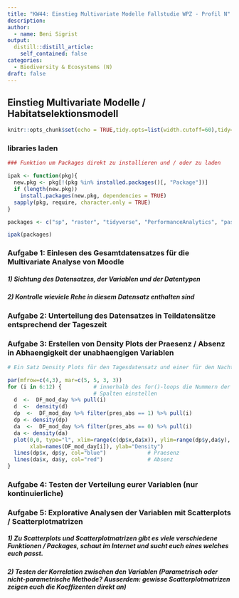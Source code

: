 ```yaml
---
title: "KW44: Einstieg Multivariate Modelle Fallstudie WPZ - Profil N"
description:
author:
  - name: Beni Sigrist
output:
  distill::distill_article:
    self_contained: false
categories:
  - Biodiversity & Ecosystems (N)
draft: false
---
```


## Einstieg Multivariate Modelle / Habitatselektionsmodell

```r
knitr::opts_chunk$set(echo = TRUE,tidy.opts=list(width.cutoff=60),tidy=TRUE)
```

### libraries laden

```r

### Funktion um Packages direkt zu installieren und / oder zu laden

ipak <- function(pkg){
  new.pkg <- pkg[!(pkg %in% installed.packages()[, "Package"])]
  if (length(new.pkg)) 
    install.packages(new.pkg, dependencies = TRUE)
  sapply(pkg, require, character.only = TRUE)
}

packages <- c("sp", "raster", "tidyverse", "PerformanceAnalytics", "pastecs", "car")

ipak(packages)

```

### Aufgabe 1: Einlesen des Gesamtdatensatzes für die Multivariate Analyse von Moodle
##### 1) Sichtung des Datensatzes, der Variablen und der Datentypen
##### 2) Kontrolle wieviele Rehe in diesem Datensatz enthalten sind

### Aufgabe 2: Unterteilung des Datensatzes in Teildatensätze entsprechend der Tageszeit 

### Aufgabe 3: Erstellen von Density Plots der Praesenz / Absenz in Abhaengigkeit der unabhaengigen Variablen

```r

# Ein Satz Density Plots für den Tagesdatensatz und einer für den Nachtdatensatz 

par(mfrow=c(4,3), mar=c(5, 5, 3, 3))
for (i in 6:12) {          # innerhalb des for()-loops die Nummern der gewuenschten 
                           # Spalten einstellen
  d  <-  DF_mod_day %>% pull(i)
  d  <-  density(d)
  dp  <-  DF_mod_day %>% filter(pres_abs == 1) %>% pull(i)
  dp <- density(dp)
  da  <-  DF_mod_day %>% filter(pres_abs == 0) %>% pull(i)
  da <- density(da)
  plot(0,0, type="l", xlim=range(c(dp$x,da$x)), ylim=range(dp$y,da$y), 
       xlab=names(DF_mod_day[i]), ylab="Density")
  lines(dp$x, dp$y, col="blue")             # Praesenz
  lines(da$x, da$y, col="red")              # Absenz
}


```

### Aufgabe 4: Testen der Verteilung eurer Variablen (nur kontinuierliche) 

### Aufgabe 5: Explorative Analysen der Variablen mit Scatterplots / Scatterplotmatrizen 
##### 1) Zu Scatterplots und Scatterplotmatrizen gibt es viele verschiedene Funktionen / Packages, schaut im Internet und sucht euch eines welches euch passt.
##### 2) Testen der Korrelation zwischen den Variablen (Parametrisch oder nicht-parametrische Methode? Ausserdem: gewisse Scatterplotmatrizen zeigen euch die Koeffizenten direkt an)


